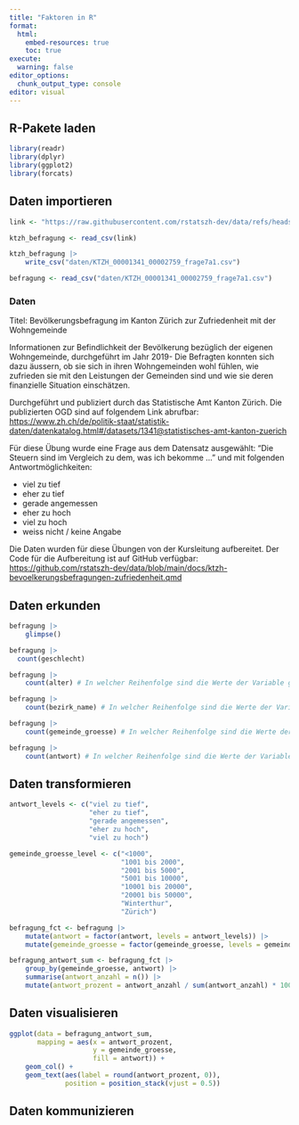 ```yaml
---
title: "Faktoren in R"
format:
  html:
    embed-resources: true
    toc: true
execute:
  warning: false
editor_options: 
  chunk_output_type: console
editor: visual
---
```


## R-Pakete laden

```r
library(readr)
library(dplyr)
library(ggplot2)
library(forcats)
```

## Daten importieren

```r

link <- "https://raw.githubusercontent.com/rstatszh-dev/data/refs/heads/main/data/ktzh-bevoelkerungsbefragung-zufriedenheit/KTZH_00001341_00002759_frage7a1.csv"

ktzh_befragung <- read_csv(link)

ktzh_befragung |> 
    write_csv("daten/KTZH_00001341_00002759_frage7a1.csv")

befragung <- read_csv("daten/KTZH_00001341_00002759_frage7a1.csv")
```

### Daten

Titel: Bevölkerungsbefragung im Kanton Zürich zur Zufriedenheit mit der Wohngemeinde 

Informationen zur Befindlichkeit der Bevölkerung bezüglich der eigenen Wohngemeinde, durchgeführt im Jahr 2019- Die Befragten konnten sich dazu äussern, ob sie sich in ihren Wohngemeinden wohl fühlen, wie zufrieden sie mit den Leistungen der Gemeinden sind und wie sie deren finanzielle Situation einschätzen.

Durchgeführt und publiziert durch das Statistische Amt Kanton Zürich. Die publizierten OGD sind auf folgendem Link abrufbar: <https://www.zh.ch/de/politik-staat/statistik-daten/datenkatalog.html#/datasets/1341@statistisches-amt-kanton-zuerich>

Für diese Übung wurde eine Frage aus dem Datensatz ausgewählt: "Die Steuern sind im Vergleich zu dem, was ich bekomme ..." und mit folgenden Antwortmöglichkeiten: 

- viel zu tief
- eher zu tief
- gerade angemessen
- eher zu hoch
- viel zu hoch
- weiss nicht / keine Angabe

Die Daten wurden für diese Übungen von der Kursleitung aufbereitet. Der Code für die Aufbereitung ist auf GitHub verfügbar: <https://github.com/rstatszh-dev/data/blob/main/docs/ktzh-bevoelkerungsbefragungen-zufriedenheit.qmd>

## Daten erkunden

```r

befragung |> 
    glimpse()

befragung |> 
  count(geschlecht)

befragung |> 
    count(alter) # In welcher Reihenfolge sind die Werte der Variable geordnet?

befragung |> 
    count(bezirk_name) # In welcher Reihenfolge sind die Werte der Variable geordnet?

befragung |> 
    count(gemeinde_groesse) # In welcher Reihenfolge sind die Werte der Variable geordnet?

befragung |> 
    count(antwort) # In welcher Reihenfolge sind die Werte der Variable geordnet?

```

## Daten transformieren

```r
antwort_levels <- c("viel zu tief", 
                    "eher zu tief", 
                    "gerade angemessen", 
                    "eher zu hoch", 
                    "viel zu hoch")

gemeinde_groesse_level <- c("<1000",
                            "1001 bis 2000",
                            "2001 bis 5000",
                            "5001 bis 10000",
                            "10001 bis 20000",
                            "20001 bis 50000",
                            "Winterthur",
                            "Zürich")

befragung_fct <- befragung |>
    mutate(antwort = factor(antwort, levels = antwort_levels)) |> 
    mutate(gemeinde_groesse = factor(gemeinde_groesse, levels = gemeinde_groesse_level))
```


```r
befragung_antwort_sum <- befragung_fct |> 
    group_by(gemeinde_groesse, antwort) |> 
    summarise(antwort_anzahl = n()) |> 
    mutate(antwort_prozent = antwort_anzahl / sum(antwort_anzahl) * 100)
```

## Daten visualisieren

```r
ggplot(data = befragung_antwort_sum,
       mapping = aes(x = antwort_prozent, 
                     y = gemeinde_groesse, 
                     fill = antwort)) +
    geom_col() +
    geom_text(aes(label = round(antwort_prozent, 0)),  
              position = position_stack(vjust = 0.5)) 
```

## Daten kommunizieren
